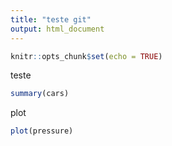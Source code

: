 ```yaml
---
title: "teste git"
output: html_document
---
```


```r
knitr::opts_chunk$set(echo = TRUE)
```


teste

```r
summary(cars)
```


plot


```r
plot(pressure)
```
